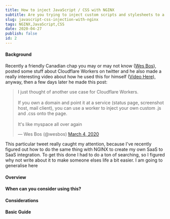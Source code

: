 ```yaml
---
title: How to inject JavaScript / CSS with NGINX
subtitle: Are you trying to inject custom scripts and stylesheets to a site? Here is a guide on how you can do this with NGINX.
slug: javascript-css-injection-with-nginx
tags: NGINX,JavaScript,CSS
date: 2020-04-27
publish: false
id: 2
---
```


#### Background

Recently a friendly Canadian chap you may or may not know (<a href="https://wesbos.com">Wes Bos</a>), posted some stuff about Cloudflare Workers on twitter and he also made a really interesting video about how he used this for himself (<a href="https://www.youtube.com/watch?v=48NWaLkDcME">Video Here</a>), anyway, then a few days later he made this post:

<blockquote class="twitter-tweet">
  <p lang="en" dir="ltr">
    I just thought of another use case for Cloudflare Workers. <br />
    <br />
    If you own a domain and point it at a service (status page, screenshot host,
    mail client), you can use a worker to inject your own custom .js and .css
    onto the page. <br />
    <br />
    It&#39;s like myspace all over again
  </p>
  &mdash; Wes Bos (@wesbos) <a href="https://twitter.com/wesbos/status/1235222506451226625?ref_src=twsrc%5Etfw">
    March 4, 2020
  </a>
</blockquote>
<script
  async
  src="https://platform.twitter.com/widgets.js"
  charset="utf-8"
></script>

This particular tweet really caught my attention, because I've recently figured out how to do the same thing with NGINX to create my own SaaS to SaaS integration. To get this done I had to do a ton of searching, so I figured why not write about it to make someone elses life a bit easier. I am going to generalise here

#### Overview

#### When can you consider using this?

#### Considerations

#### Basic Guide
